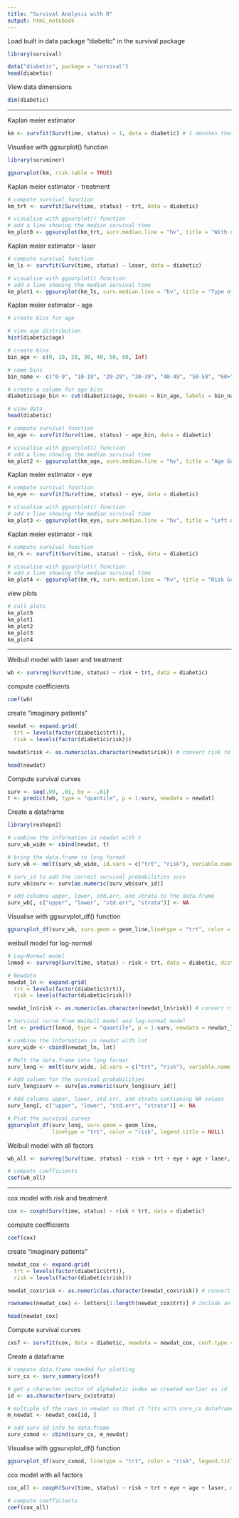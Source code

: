 ---
title: "Survival Analysis with R"
output: html_notebook
---

Load built in data package “diabetic" in the survival package
```{r}
library(survival)

data("diabetic", package = "survival")
head(diabetic)
```

View data dimensions
```{r}
dim(diabetic)
```

******

Kaplan meier estimator
```{r}
km <- survfit(Surv(time, status) ~ 1, data = diabetic) # 1 denotes that one survival curve is created for all 
```

Visualise with ggsurplot() function
```{r warning=FALSE}
library(survminer)

ggsurvplot(km, risk.table = TRUE)
```

Kaplan meier estimator - treatment
```{r}
# compute survival function
km_trt <- survfit(Surv(time, status) ~ trt, data = diabetic)

# visualise with ggsurplot() function
# add a line showing the median survival time
km_plot0 <- ggsurvplot(km_trt, surv.median.line = "hv", title = "With or Without Treatment")
```

Kaplan meier estimator - laser
```{r}
# compute survival function
km_ls <- survfit(Surv(time, status) ~ laser, data = diabetic)

# visualise with ggsurplot() function
# add a line showing the median survival time
km_plot1 <- ggsurvplot(km_ls, surv.median.line = "hv", title = "Type of Laser Treatment")
```

Kaplan meier estimator - age
```{r}
# create bins for age 

# view age distribution
hist(diabetic$age)

# create bins
bin_age <- c(0, 10, 20, 30, 40, 50, 60, Inf)

# name bins
bin_name <- c("0-9", "10-19", "20-29", "30-39", "40-49", "50-59", "60+")

# create a column for age bins
diabetic$age_bin <- cut(diabetic$age, breaks = bin_age, labels = bin_name)

# view data
head(diabetic)
```

```{r}
# compute survival function
km_age <- survfit(Surv(time, status) ~ age_bin, data = diabetic)

# visualise with ggsurplot() function
# add a line showing the median survival time
km_plot2 <- ggsurvplot(km_age, surv.median.line = "hv", title = "Age Group")
```

Kaplan meier estimator - eye
```{r}
# compute survival function
km_eye <- survfit(Surv(time, status) ~ eye, data = diabetic)

# visualise with ggsurplot() function
# add a line showing the median survival time
km_plot3 <- ggsurvplot(km_eye, surv.median.line = "hv", title = "Left or Right Eye Damage")
```

Kaplan meier estimator - risk
```{r}
# compute survival function
km_rk <- survfit(Surv(time, status) ~ risk, data = diabetic)

# visualise with ggsurplot() function
# add a line showing the median survival time
km_plot4 <- ggsurvplot(km_rk, surv.median.line = "hv", title = "Risk Group")
```

view plots
```{r}
# call plots
km_plot0
km_plot1
km_plot2
km_plot3
km_plot4
```

******

Weibull model with laser and treatment
```{r}
wb <- survreg(Surv(time, status) ~ risk + trt, data = diabetic)
```

compute coefficients
```{r}
coef(wb)
```

create "imaginary patients"
```{r}
newdat <- expand.grid(
  trt = levels(factor(diabetic$trt)),
  risk = levels(factor(diabetic$risk)))

newdat$risk <- as.numeric(as.character(newdat$risk)) # convert risk to numeric variable

head(newdat)
```

Compute survival curves
```{r}
surv <- seq(.99, .01, by = -.01)
t <- predict(wb, type = "quantile", p = 1-surv, newdata = newdat)
```

Create a dataframe
```{r}
library(reshape2)

# combine the information in newdat with t
surv_wb_wide <- cbind(newdat, t) 

# bring the data.frame to long format
surv_wb <- melt(surv_wb_wide, id.vars = c("trt", "risk"), variable.name = "surv_id", value.name = "time") 

# surv_id to add the correct survival probabilities surv
surv_wb$surv <- surv[as.numeric(surv_wb$surv_id)]

# add columns upper, lower, std.err, and strata to the data.frame
surv_wb[, c("upper", "lower", "std.err", "strata")] <- NA
```

Visualise with ggsurvplot_df() function
```{r}
ggsurvplot_df(surv_wb, surv.geom = geom_line,linetype = "trt", color = "risk", legend.title = NULL)
```

weibull model for log-normal
```{r}
# Log-Normal model
lnmod <- survreg(Surv(time, status) ~ risk + trt, data = diabetic, dist = "lognormal")

# Newdata
newdat_ln <- expand.grid(
  trt = levels(factor(diabetic$trt)),
  risk = levels(factor(diabetic$risk)))

newdat_ln$risk <- as.numeric(as.character(newdat_ln$risk)) # convert risk to numeric variable

# Survival curve from Weibull model and log-normal model
lnt <- predict(lnmod, type = "quantile", p = 1-surv, newdata = newdat_ln)

# combine the information in newdat with lnt
surv_wide <- cbind(newdat_ln, lnt) 

# Melt the data.frame into long format.
surv_long <- melt(surv_wide, id.vars = c("trt", "risk"), variable.name = "surv_id", value.name = "time")

# Add column for the survival probabilities
surv_long$surv <- surv[as.numeric(surv_long$surv_id)]

# Add columns upper, lower, std.err, and strata contianing NA values
surv_long[, c("upper", "lower", "std.err", "strata")] <- NA

# Plot the survival curves
ggsurvplot_df(surv_long, surv.geom = geom_line, 
              linetype = "trt", color = "risk", legend.title = NULL)
```

Weibull model with all factors
```{r}
wb_all <- survreg(Surv(time, status) ~ risk + trt + eye + age + laser, data = diabetic)

# compute coefficients
coef(wb_all)
```


******

cox model with risk and treatment
```{r}
cox <- coxph(Surv(time, status) ~ risk + trt, data = diabetic)
```

compute coefficients
```{r}
coef(cox)
```
create "imaginary patients"
```{r}
newdat_cox <- expand.grid(
  trt = levels(factor(diabetic$trt)),
  risk = levels(factor(diabetic$risk)))

newdat_cox$risk <- as.numeric(as.character(newdat_cox$risk)) # convert risk to numeric variable

rownames(newdat_cox) <- letters[1:length(newdat_cox$trt)] # include an alphabetical row name for use later

head(newdat_cox)
```

Compute survival curves
```{r}
cxsf <- survfit(cox, data = diabetic, newdata = newdat_cox, conf.type = "none")
```

Create a dataframe
```{r}
# compute data.frame needed for plotting
surv_cx <- surv_summary(cxsf)

# get a character vector of alphabetic index we created earlier as id
id <- as.character(surv_cx$strata)

# multiple of the rows in newdat so that it fits with surv_cx dataframe
m_newdat <- newdat_cox[id, ]

# add surv id info to data.frame
surv_cxmod <- cbind(surv_cx, m_newdat)
```

Visualise with ggsurvplot_df() function
```{r}
ggsurvplot_df(surv_cxmod, linetype = "trt", color = "risk", legend.title = NULL, censor = TRUE)
```

cox model with all factors
```{r}
cox_all <- coxph(Surv(time, status) ~ risk + trt + eye + age + laser, data = diabetic)

# compute coefficients
coef(cox_all)
```

